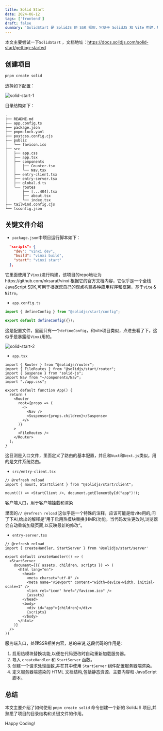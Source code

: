 ```yaml
---
title: Solid Start
date: 2024-06-12
tags: ['frontend']
draft: false
summary: 'SolidStart 是 SolidJS 的 SSR 框架，它基于 SolidJS 和 Vite 构建，提供了与 SolidJS 的紧密集成。'
---
```


本文主要尝试一下`SolidStart` ，文档地址：https://docs.solidjs.com/solid-start/getting-started

## 创建项目

```bash
pnpm create solid
```

选择如下配置：

![solid-start-1](/static/images/solid-start/1.png)

目录结构如下：

```tree
.
├── README.md
├── app.config.ts
├── package.json
├── pnpm-lock.yaml
├── postcss.config.cjs
├── public
│   └── favicon.ico
├── src
│   ├── app.css
│   ├── app.tsx
│   ├── components
│   │   ├── Counter.tsx
│   │   └── Nav.tsx
│   ├── entry-client.tsx
│   ├── entry-server.tsx
│   ├── global.d.ts
│   └── routes
│       ├── [...404].tsx
│       ├── about.tsx
│       └── index.tsx
├── tailwind.config.cjs
└── tsconfig.json

```

## 关键文件介绍

- `package.json`中项目运行脚本如下：

```json
  "scripts": {
    "dev": "vinxi dev",
    "build": "vinxi build",
    "start": "vinxi start"
  },
```
它里面使用了`Vinxi`进行构建，该项目的repo地址为https://github.com/nksaraf/vinxi
根据它的官方文档内容，它似乎是一个全栈 JavaScript SDK,可用于根据您自己的观点构建各种应用程序和框架，基于`Vite` & `Nitro`。

- `app.config.ts`

```ts
import { defineConfig } from "@solidjs/start/config";

export default defineConfig({});

```

这是配置文件，里面只有一个`defineConfig`，和vite项目类似，点进去看了下，这似乎是暴露给`Vinxi`用的。

![solid-start-2](/static/images/solid-start/2.png)

- `app.tsx`
```tsx
import { Router } from "@solidjs/router";
import { FileRoutes } from "@solidjs/start/router";
import { Suspense } from "solid-js";
import Nav from "~/components/Nav";
import "./app.css";

export default function App() {
  return (
    <Router
      root={props => (
        <>
          <Nav />
          <Suspense>{props.children}</Suspense>
        </>
      )}
    >
      <FileRoutes />
    </Router>
  );
}

```

这目测是入口文件，里面定义了路由的基本配置，并且和`Nuxt`和`Next.js`类似，用的是文件系统路由。
- `src/entry-client.tsx`

```tsx
// @refresh reload
import { mount, StartClient } from "@solidjs/start/client";

mount(() => <StartClient />, document.getElementById("app")!);

```
客户端入口，用于客户端挂载和渲染

里面的`// @refresh reload` 这似乎是一个特殊的注释，应该可能是给vite用的,问了下AI,给出的解释是”用于启用热模块替换(HMR)功能。当代码发生更改时,浏览器会自动重新加载页面,以反映最新的修改“。
- `entry-server.tsx`

```tsx
// @refresh reload
import { createHandler, StartServer } from '@solidjs/start/server'

export default createHandler(() => (
  <StartServer
    document={({ assets, children, scripts }) => (
      <html lang="en">
        <head>
          <meta charset="utf-8" />
          <meta name="viewport" content="width=device-width, initial-scale=1" />
          <link rel="icon" href="/favicon.ico" />
          {assets}
        </head>
        <body>
          <div id="app">{children}</div>
          {scripts}
        </body>
      </html>
    )}
  />
))
```
服务端入口，处理SSR相关内容，总的来说,这段代码的作用是:

1.  启用热模块替换功能,以便在代码更改时自动重新加载服务器。
1.  导入 `createHandler` 和 `StartServer` 函数。
1.  创建一个请求处理函数,并在其中使用 `StartServer` 组件配置服务器端渲染。
1.  定义服务器端渲染的 HTML 文档结构,包括静态资源、主要内容和 JavaScript 脚本。

## 总结
本文主要介绍了如何使用 `pnpm create solid` 命令创建一个新的 SolidJS 项目,并熟悉了项目的目录结构和关键文件的作用。

Happy Coding!